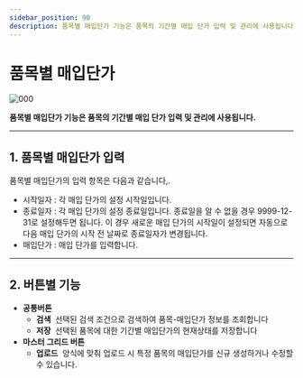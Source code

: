 ```yaml
---
sidebar_position: 90
description: 품목별 매입단가 기능은 품목의 기간별 매입 단가 입력 및 관리에 사용됩니다.
---
```

# 품목별 매입단가

![000](./img/008.png)

**품목별 매입단가 기능은 품목의 기간별 매입 단가 입력 및 관리에 사용됩니다.**

---

## **1. 품목별 매입단가 입력**

품목별 매입단가의 입력 항목은 다음과 같습니다,.

- 시작일자 : 각 매입 단가의 설정 시작일입니다.
- 종료일자 : 각 매입 단가의 설정 종료일입니다. 
종료일을 알 수 없을 경우 9999-12-31로 설정해두면 됩니다. 이 경우 새로운 매입 단가의 시작일이 설정되면 자동으로 다음 매입 단가의 시작 전 날짜로 종료일자가 변경됩니다.
- 매입단가 : 매입 단가를 입력합니다.

---

## **2. 버튼별 기능**

- **공통버튼**
    - **검색**  선택된 검색 조건으로 검색하여 품목-매입단가 정보를 조회합니다
    - **저장**  선택된 품목에 대한 기간별 매입단가의 현재상태를 저장합니다
- **마스터 그리드 버튼**
    - **업로드**  양식에 맞춰 업로드 시 특정 품목의 매입단가를 신규 생성하거나 수정할 수 있습니다.